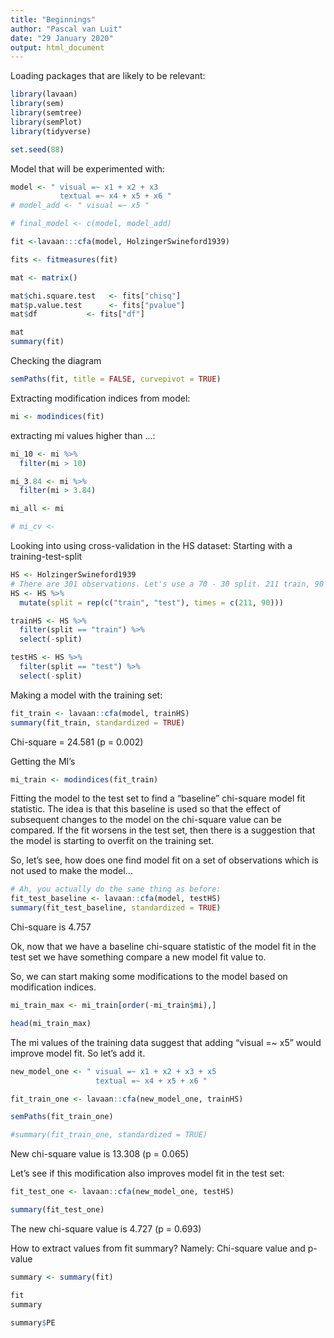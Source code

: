 ```yaml
---
title: "Beginnings"
author: "Pascal van Luit"
date: "29 January 2020"
output: html_document
---
```


Loading packages that are likely to be relevant:
```r
library(lavaan)
library(sem)
library(semtree)
library(semPlot)
library(tidyverse)

set.seed(88)
```

Model that will be experimented with:
```r
model <- " visual =~ x1 + x2 + x3
           textual =~ x4 + x5 + x6 "
# model_add <- " visual =~ x5 "

# final_model <- c(model, model_add)

fit <-lavaan:::cfa(model, HolzingerSwineford1939)

fits <- fitmeasures(fit)

mat <- matrix()

mat$chi.square.test   <- fits["chisq"]
mat$p.value.test      <- fits["pvalue"]
mat$df           <- fits["df"]

mat
summary(fit)
```

Checking the diagram
```r
semPaths(fit, title = FALSE, curvepivot = TRUE)
```

Extracting modification indices from model:
```r
mi <- modindices(fit)
```

extracting mi values higher than ...:
```r
mi_10 <- mi %>% 
  filter(mi > 10)

mi_3.84 <- mi %>% 
  filter(mi > 3.84)

mi_all <- mi

# mi_cv <- 
```

Looking into using cross-validation in the HS dataset:
Starting with a training-test-split
```r
HS <- HolzingerSwineford1939
# There are 301 observations. Let's use a 70 - 30 split. 211 train, 90 test.
HS <- HS %>% 
  mutate(split = rep(c("train", "test"), times = c(211, 90)))

trainHS <- HS %>% 
  filter(split == "train") %>% 
  select(-split)

testHS <- HS %>% 
  filter(split == "test") %>% 
  select(-split)
```

Making a model with the training set:
```r
fit_train <- lavaan::cfa(model, trainHS)
summary(fit_train, standardized = TRUE)
```
Chi-square = 24.581 (p = 0.002)

Getting the MI's
```r
mi_train <- modindices(fit_train)
```

Fitting the model to the test set to find a "baseline" chi-square model fit statistic. The idea is that this baseline is used so that the effect of subsequent changes to the model on the chi-square value can be compared. If the fit worsens in the test set, then there is a suggestion that the model is starting to overfit on the training set.

So, let's see, how does one find model fit on a set of observations which is not used to make the model...
```r
# Ah, you actually do the same thing as before:
fit_test_baseline <- lavaan::cfa(model, testHS)
summary(fit_test_baseline, standardized = TRUE)
```

Chi-square is 4.757

Ok, now that we have a baseline chi-square statistic of the model fit in the test set we have something compare a new model fit value to.

So, we can start making some modifications to the model based on modification indices.
```r
mi_train_max <- mi_train[order(-mi_train$mi),]

head(mi_train_max)
```

The mi values of the training data suggest that adding "visual =~ x5" would improve model fit. So let's add it.

```r
new_model_one <- " visual =~ x1 + x2 + x3 + x5
                   textual =~ x4 + x5 + x6 "

fit_train_one <- lavaan::cfa(new_model_one, trainHS)

semPaths(fit_train_one)

#summary(fit_train_one, standardized = TRUE)

```

New chi-square value is 13.308 (p = 0.065)

Let's see if this modification also improves model fit in the test set:
```r
fit_test_one <- lavaan::cfa(new_model_one, testHS)

summary(fit_test_one)
```

The new chi-square value is 4.727 (p = 0.693)

How to extract values from fit summary?
Namely: Chi-square value and p-value
```r
summary <- summary(fit)

fit
summary

summary$PE
```








